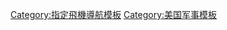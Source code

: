 {{template category|type=navbox}}
[[Category:指定飛機導航模板|Category:指定飛機導航模板]]
[[Category:美国军事模板|Category:美国军事模板]]